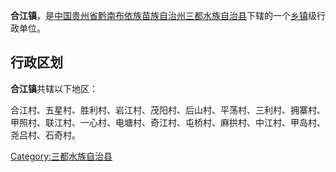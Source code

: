 {{中国乡级行政区
| 行政区全称 = 合江镇
| 景观照片文件名 =
| 景观照片描述 =
| 汉语拼音 =
| 通用拼音 =
| 注音符號 =
| 其它标音类型1 =
| 其它标音1 =
| 其它标音类型2 =
| 其它标音2 =
| 其它语言类型1 =
| 其它语言地名1 =
| 其它语言类型2 =
| 其它语言地名2 =
| 上级行政区 = [[贵州省|贵州省]][[黔南布依族苗族自治州|黔南布依族苗族自治州]][[三都水族自治县|三都水族自治县]]
| 行政区类别 = [[乡镇|乡镇]]
| 行政区划代码 =
| 地理坐标 =
| 总面积 =
| 户籍人口 =
| 户籍人口年份 =
| 常住人口 =
| 常住人口年份 =
| 人口密度 =
| 行政区划 =
| 官方网站 =
| 政府驻地 =
| 邮政编码 =
| 毗邻行政区 =
| 位置图文件名 =
| 位置图描述 =
}}
'''合江镇'''，是[[中华人民共和国|中国]][[贵州省|贵州省]][[黔南布依族苗族自治州|黔南布依族苗族自治州]][[三都水族自治县|三都水族自治县]]下辖的一个[[乡镇|乡镇]]级行政单位。

== 行政区划 ==
'''合江镇'''共辖以下地区：

合江村、五星村、胜利村、岩江村、茂阳村、后山村、平荡村、三利村、拥寨村、甲照村、联江村、一心村、电塘村、奇江村、屯桥村、麻拱村、中江村、甲岛村、尧吕村、石奇村。

{{贵州小作品}}
{{三都水族自治县行政区划}}

[[Category:三都水族自治县|Category:三都水族自治县]]